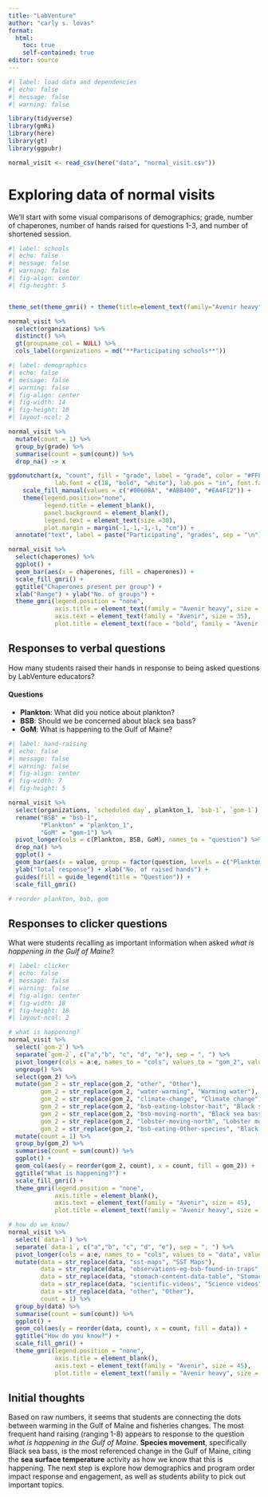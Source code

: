 ```yaml
---
title: "LabVenture"
author: "carly s. lovas"
format: 
  html:
    toc: true
    self-contained: true
editor: source
---
```


```r
#| label: load data and dependencies
#| echo: false
#| message: false
#| warning: false

library(tidyverse)
library(gmRi)
library(here)
library(gt)
library(ggpubr)

normal_visit <- read_csv(here("data", "normal_visit.csv"))

```

# Exploring data of normal visits

We'll start with some visual comparisons of demographics; grade, number of chaperones, number of hands raised for questions 1-3, and number of shortened session.

```r
#| label: schools
#| echo: false
#| message: false
#| warning: false
#| fig-align: center
#| fig-height: 5


theme_set(theme_gmri() + theme(title=element_text(family="Avenir heavy")))

normal_visit %>% 
  select(organizations) %>% 
  distinct() %>% 
  gt(groupname_col = NULL) %>% 
  cols_label(organizations = md("**Participating schools**")) 

```

```r
#| label: demographics
#| echo: false
#| message: false
#| warning: false
#| fig-align: center
#| fig-width: 14
#| fig-height: 10
#| layout-ncol: 2

normal_visit %>% 
  mutate(count = 1) %>% 
  group_by(grade) %>% 
  summarise(count = sum(count)) %>% 
  drop_na() -> x 

ggdonutchart(x, "count", fill = "grade", label = "grade", color = "#FFFFFF",
             lab.font = c(18, "bold", "white"), lab.pos = "in", font.family = "avenir") +
    scale_fill_manual(values = c("#00608A", "#ABB400", "#EA4F12")) +
    theme(legend.position="none",
          legend.title = element_blank(),
          panel.background = element_blank(),
          legend.text = element_text(size =30),
          plot.margin = margin(-1,-1,-1,-1, "cm")) +
  annotate("text", label = paste("Participating", "grades", sep = "\n"), family = "Avenir heavy", x = .5, y= 0, size = 18)

normal_visit %>% 
  select(chaperones) %>% 
  ggplot() + 
  geom_bar(aes(x = chaperones, fill = chaperones)) +
  scale_fill_gmri() +
  ggtitle("Chaperones present per group") +
  xlab("Range") + ylab("No. of groups") + 
  theme_gmri(legend.position = "none",
             axis.title = element_text(family = "Avenir heavy", size = 35),
             axis.text = element_text(family = "Avenir", size = 35),
             plot.title = element_text(face = "bold", family = "Avenir heavy", size =40))


```

## Responses to verbal questions

How many students raised their hands in response to being asked questions by LabVenture educators?

#### Questions

-   **Plankton**: What did you notice about plankton?
-   **BSB**: Should we be concerned about black sea bass?
-   **GoM**: What is happening to the Gulf of Maine?

```r
#| label: hand-raising
#| echo: false
#| message: false
#| warning: false
#| fig-align: center
#| fig-width: 7
#| fig-height: 5

normal_visit %>% 
  select(organizations, `scheduled day`, plankton_1, `bsb-1`, `gom-1`) %>% 
  rename("BSB" = "bsb-1",
         "Plankton" = "plankton_1",
         "GoM" = "gom-1") %>%
  pivot_longer(cols = c(Plankton, BSB, GoM), names_to = "question") %>% 
  drop_na() %>%
  ggplot() +
  geom_bar(aes(x = value, group = factor(question, levels = c("Plankton", "BSB", "GoM")), fill = factor(question, levels = c("Plankton", "BSB", "GoM"))), position = "dodge") +
  ylab("Total response") + xlab("No. of raised hands") +
  guides(fill = guide_legend(title = "Question")) +
  scale_fill_gmri()

# reorder plankton, bsb, gom

```

## Responses to clicker questions

What were students recalling as important information when asked *what is happening in the Gulf of Maine*?

```r
#| label: clicker
#| echo: false
#| message: false
#| warning: false
#| fig-align: center
#| fig-width: 18
#| fig-height: 18
#| layout-ncol: 2

# what is happening?
normal_visit %>%
  select(`gom-2`) %>% 
  separate(`gom-2`, c("a","b", "c", "d", "e"), sep = ", ") %>%
  pivot_longer(cols = a:e, names_to = "cols", values_to = "gom_2", values_drop_na = TRUE) %>% 
  ungroup() %>%
  select(gom_2) %>% 
  mutate(gom_2 = str_replace(gom_2, "other", "Other"),
         gom_2 = str_replace(gom_2, "water-warming", "Warming water"),
         gom_2 = str_replace(gom_2, "climate-change", "Climate change"),
         gom_2 = str_replace(gom_2, "bsb-eating-lobster-bait", "Black sea bass eating bait"), 
         gom_2 = str_replace(gom_2, "bsb-moving-north", "Black sea bass moving north"),
         gom_2 = str_replace(gom_2, "lobster-moving-north", "Lobster moving north"),
         gom_2 = str_replace(gom_2, "bsb-eating-Other-species", "Black sea bass eating other species")) %>% 
  mutate(count = 1) %>% 
  group_by(gom_2) %>%
  summarise(count = sum(count)) %>% 
  ggplot() +
  geom_col(aes(y = reorder(gom_2, count), x = count, fill = gom_2)) +
  ggtitle("What is happening?") +
  scale_fill_gmri() +
  theme_gmri(legend.position = "none",
             axis.title = element_blank(),
             axis.text = element_text(family = "Avenir", size = 45),
             plot.title = element_text(family = "Avenir heavy", size = 50)) 

# how do we know?
normal_visit %>%
  select(`data-1`) %>% 
  separate(`data-1`, c("a","b", "c", "d", "e"), sep = ", ") %>%
  pivot_longer(cols = a:e, names_to = "cols", values_to = "data", values_drop_na = TRUE) %>% 
  mutate(data = str_replace(data, "sst-maps", "SST Maps"),
         data = str_replace(data, "observations-eg-bsb-found-in-traps", "Observations"),
         data = str_replace(data, "stomach-content-data-table", "Stomach content data"),
         data = str_replace(data, "scientific-videos", "Science videos"),
         data = str_replace(data, "other", "Other"),
         count = 1) %>% 
  group_by(data) %>% 
  summarise(count = sum(count)) %>%
  ggplot() +
  geom_col(aes(y = reorder(data, count), x = count, fill = data)) +
  ggtitle("How do you know?") +
  scale_fill_gmri() +
  theme_gmri(legend.position = "none",
             axis.title = element_blank(),
             axis.text = element_text(family = "Avenir", size = 45),
             plot.title = element_text(family = "Avenir heavy", size = 50)) 

```
## Initial thoughts
Based on raw numbers, it seems that students are connecting the dots between warming in the Gulf of Maine and fisheries changes. The most frequent hand raising (ranging 1-8) appears to response to the question *what is happening in the Gulf of Maine*. **Species movement**, specifically Black sea bass, is the most referenced change in the Gulf of Maine, citing the **sea surface temperature** activity as how we know that this is happening. The next step is explore how demographics and program order impact response and engagement, as well as students ability to pick out important topics. 


